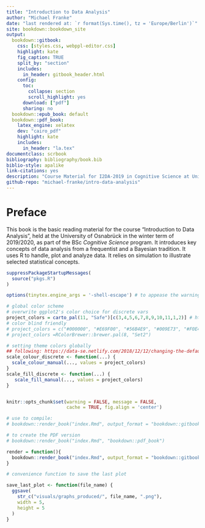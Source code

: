 ```yaml
--- 
title: "Introduction to Data Analysis"
author: "Michael Franke"
date: "last rendered at: `r format(Sys.time(), tz = 'Europe/Berlin')`"
site: bookdown::bookdown_site
output:
  bookdown::gitbook:
    css: [styles.css, webppl-editor.css]
    highlight: kate
    fig_caption: TRUE
    split_by: "section"
    includes:
      in_header: gitbook_header.html
    config:
      toc:
        collapse: section
        scroll_highlight: yes
      download: ["pdf"]
      sharing: no
  bookdown::epub_book: default
  bookdown::pdf_book: 
    latex_engine: xelatex
    dev: "cairo_pdf"
    highlight: kate
    includes:
      in_header: "la.tex"
documentclass: scrbook
bibliography: bibliography/book.bib
biblio-style: apalike
link-citations: yes
description: "Course Material for I2DA-2019 in Cognitive Science at University Osnabrück"
github-repo: "michael-franke/intro-data-analysis"
---
```



# Preface {-}

This book is the basic reading material for the course "Introduction to Data Analysis", held at the University of Osnabrück in the winter term of 2019/2020, as part of the BSc *Cognitive Science* program. It introduces key concepts of data analysis from a frequentist and a Bayesian tradition. It uses R to handle, plot and analyze data. It relies on simulation to illustrate selected statistical concepts.


```r
suppressPackageStartupMessages(
  source("pkgs.R")
)

options(tinytex.engine_args = '-shell-escape') # to appease the warning spirits

# global color scheme
# overwrite ggplot2's color choice for discrete vars
project_colors = carto_pal(11, "Safe")[c(3,4,5,6,7,8,9,10,11,1,2)] # https://github.com/Nowosad/rcartocolor & https://carto.com/carto-colors/
# color blind friendly
# project_colors = c("#000000", "#E69F00", "#56B4E9", "#009E73", "#F0E442", "#0072B2", "#D55E00", "#CC79A7")
# project_colors =RColorBrewer::brewer.pal(8, "Set2")

# setting theme colors globally
## following: https://data-se.netlify.com/2018/12/12/changing-the-default-color-scheme-in-ggplot2/
scale_colour_discrete <- function(...) {
  scale_colour_manual(..., values = project_colors)
}
scale_fill_discrete <- function(...) {
   scale_fill_manual(..., values = project_colors)
} 


knitr::opts_chunk$set(warning = FALSE, message = FALSE, 
                      cache = TRUE, fig.align = 'center')

# use to compile:
# bookdown::render_book("index.Rmd", output_format = "bookdown::gitbook") 

# to create the PDF version
# bookdown::render_book("index.Rmd", "bookdown::pdf_book")

render = function(){
  bookdown::render_book("index.Rmd", output_format = "bookdown::gitbook")
}

# convenience function to save the last plot 

save_last_plot <- function(file_name) {
  ggsave(
    str_c("visuals/graphs_produced/", file_name, ".png"),
    width = 5,
    height = 5
  )
}
```

<script type="text/x-mathjax-config">
  MathJax.Hub.Config({ TeX: { extensions: ["color.js"] }});
</script>

\newcommand{\set}[1]{\left \{ #1 \right \}}
\newcommand{\tuple}[1]{\langle #1 \rangle}
\newcommand{\mult}{\times}

<!-- ## Testing / Showcasing -->

<!-- Don't pay too much attention to what is written here. -->

<!-- ### Quotes -->

<!-- This is a quote: -->

<!-- > Tidy datasets [...] have a specific structure: each variable is a column, each observation is a row, and each type of observational unit is a table. -->
<!-- > -->
<!-- > --- @wickham2014 -->

<!-- ### Infobox -->

<!-- At certain stages, possibly at the end of chapters or after important concepts, we might want to use a special infobox (see `.infobox` in `styles.css`) to summarise it or give food for thought. Like this: -->

<!-- ```{block, type='infobox'} -->
<!-- A horse walks into a bar and orders a pint. The barkeep says "you're in here pretty often. Think you might be an alcoholic?", to which the horse says "I don't think I am.", and vanishes from existence. -->

<!-- See, the joke is about Descartes' famous philosophy of 'I think therefore, I am", but to explain that part before the rest of the joke would be to put Descartes before the horse. -->
<!-- ``` -->

<!-- We can have boxes with different icons for different purposes, using `{block, type='see styles.css'}`: -->

<!-- ```{block, type='questions'} -->
<!-- This might be useful for excercises or general questions. Do you like it? -->
<!-- ``` -->

<!-- ```{block, type='beware'} -->
<!-- Sometimes there are things that are really important, like exceptions to general rules. This box might be appropriate for these. -->
<!-- ``` -->

<!-- To use markdown/latex inside the boxes, use `{block2, ...}`: -->

<!-- ```{block2, type='research'} -->
<!-- ["More research needs to be done"](https://en.wikipedia.org/wiki/Further_research_is_needed) as an infobox. -->
<!-- ``` -->

<!-- And to use entire code blocks _within_ such boxes, we need to make use of raw html (like `<div class="beware">`): -->

<!-- <div class="beware"> -->
<!-- This is just a test. -->

<!-- ```{r, testbox} -->
<!-- # a roll of 5d6 might look like this: -->
<!-- sample(1:6, 5, replace = TRUE) -->
<!-- ``` -->

<!-- Hear, hear! It's 2:30 PM and all is good! -->

<!-- </div> -->


<!-- ### Plots -->

<!-- This is a plot of quite a famous dataset [@anscombe1973]: -->

<!-- ```{r ch-preface-a_plot_example_01, fig.cap="Anscombe's Quartet: four different data sets all of which receive the same correlation score."} -->
<!-- tibble( -->
<!--   grp = rep(c("I", "II", "III", "IV"), each = 11), -->
<!--   x = c(anscombe$x1, anscombe$x2, anscombe$x3, anscombe$x4), -->
<!--   y = c(anscombe$y1, anscombe$y2, anscombe$y3, anscombe$y4) -->
<!-- ) %>%  -->
<!--   ggplot(aes(x, y)) + -->
<!--     geom_smooth(method = lm, se = F, color = "black") + -->
<!--     geom_point(color = project_colors[3], size = 2) + -->
<!--     scale_y_continuous(breaks = scales::pretty_breaks()) + -->
<!--     scale_x_continuous(breaks = scales::pretty_breaks()) + -->
<!--     labs(title = "Anscombe's Quartet", x = NULL, y = NULL, -->
<!--          subtitle = bquote(y == 0.5 * x + 3 ~ (R^2 %~~% .667) ~ "for all datasets")) + -->
<!--     facet_wrap(~grp, ncol = 2, scales = "free_x") + -->
<!--     theme(strip.background = element_rect(fill = "#f2f2f2", colour = "white")) -->
<!-- ``` -->

<!-- Here's a plot showcasing our custom palellet for discrete factors: -->

<!-- ```{r ch-preface-Setosa, fig.cap="A figure to test the contrast of the first three project colors"} -->
<!-- ggplot(iris, aes(x = Sepal.Length, y = Sepal.Width, color = Species)) + geom_point(size=3) -->
<!-- ``` -->

<!-- ### Shiny Apps -->

<!-- Embedding Shiny Apps is as easy as pie! -->

<!-- ```{r shiny_example} -->
<!-- knitr::include_app("https://marauderpixie.shinyapps.io/dist_chisq/", height = "800px") -->
<!-- ``` -->